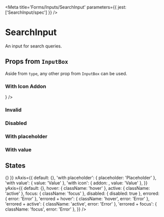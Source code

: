 

<Meta title='Forms/Inputs/SearchInput' parameters={{ jest: ['SearchInput/spec'] }} />

# SearchInput

An input for search queries.

<Canvas>
  <Story name='Default'>
    <SearchInput />
  </Story>
</Canvas>

<ArgsTable of={SearchInput} />

## Props from <LinkTo kind='Forms|InputBox' story='Default Story'>`InputBox`</LinkTo>

Aside from `type`, any other prop from <LinkTo kind='Forms|InputBox' story='Default Story'>`InputBox`</LinkTo> can be
used.

### With Icon Addon

<Canvas>
  <Story name='With Icon Addon'>
    <SearchInput addon={<Icon name='send' size='x20' />} />
  </Story>
</Canvas>

### Invalid

<Canvas>
  <Story name='Invalid'>
    <SearchInput error='Error' />
  </Story>
</Canvas>

### Disabled

<Canvas>
  <Story name='Disabled'>
    <SearchInput disabled />
  </Story>
</Canvas>

### With placeholder

<Canvas>
  <Story name='With Placeholder'>
    <SearchInput placeholder='Placeholder' />
  </Story>
</Canvas>

### With value

<Canvas>
  <Story name='With Value'>
    <SearchInput defaultValue='cat rooms' />
  </Story>
</Canvas>

## States

<Story name='States'>
  <PropsVariationSection
    component={SearchInput}
    common={{ onChange: () => {} }}
    xAxis={{
      default: {},
      'with placeholder': { placeholder: 'Placeholder' },
      'with value': { value: 'Value' },
      'with icon': { addon: <Icon name='magnifier' size='x20' />, value: 'Value' },
    }}
    yAxis={{
      default: {},
      hover: { className: 'hover' },
      active: { className: 'active' },
      focus: { className: 'focus' },
      disabled: { disabled: true },
      errored: { error: 'Error' },
      'errored + hover': { className: 'hover', error: 'Error' },
      'errored + active': { className: 'active', error: 'Error' },
      'errored + focus': { className: 'focus', error: 'Error' },
    }}
  />
</Story>

